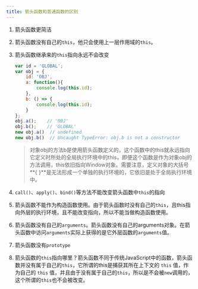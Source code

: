```yaml
---
title: 箭头函数和普通函数的区别
---
```



1. 箭头函数更简洁

2. 箭头函数没有自己的`this`，他只会使用上一层作用域的`this`。

3. 箭头函数继承来的`this`指向永远不会改变

   ```javascript
   var id = 'GLOBAL';
   var obj = {
       id: 'OBJ',
       a: function(){
           console.log(this.id);
       },
       b: () => {
           console.log(this.id);
       }
   };
   obj.a();    // 'OBJ'
   obj.b();    // 'GLOBAL'
   new obj.a()  // undefined
   new obj.b()  // Uncaught TypeError: obj.b is not a constructor
   ```

   > 对象obj的方法b是使用箭头函数定义的，这个函数中的this就永远指向它定义时所处的全局执行环境中的this，即便这个函数是作为对象obj的方法调用，this依旧指向Window对象。需要注意，定义对象的大括号**{ }**是无法形成一个单独的执行环境的，它依旧是处于全局执行环境中。

4. `call()`、`apply()`、`bind()`等方法不能改变箭头函数中`this`的指向 

5. 箭头函数不能作为构造函数使用。由于箭头函数时没有自己的`this`，且this指向外层的执行环境，且不能改变指向，所以不能当做构造函数使用。

6. 箭头函数没有自己的`arguments`。箭头函数没有自己的arguments对象。在箭头函数中访问`arguments`实际上获得的是它外层函数的`arguments`值。

7. 箭头函数没有`prototype`

8. 箭头函数的`this`指向哪⾥？箭头函数不同于传统JavaScript中的函数，箭头函数并没有属于⾃⼰的`this`，它所谓的this是捕获其所在上下⽂的 `this` 值，作为⾃⼰的 `this` 值，并且由于没有属于⾃⼰的`this`，所以是不会被`new`调⽤的，这个所谓的`this`也不会被改变。
